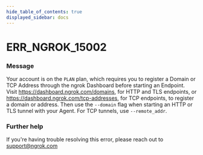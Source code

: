 ```yaml
---
hide_table_of_contents: true
displayed_sidebar: docs
---
```



# ERR_NGROK_15002

### Message

Your account is on the `PLAN` plan, which requires you to register a Domain or TCP Address through the ngrok Dashboard before starting an Endpoint. Visit https://dashboard.ngrok.com/domains, for HTTP and TLS endpoints, or https://dashboard.ngrok.com/tcp-addresses, for TCP endpoints, to register a domain or address. Then use the `--domain` flag when starting an HTTP or TLS tunnel with your Agent. For TCP tunnels, use `--remote_addr`.

<ErrorDetails error="err_ngrok_15002" />

### Further help

If you're having trouble resolving this error, please reach out to [support@ngrok.com](mailto:support@ngrok.com?subject=Help%20with%20ERR_NGROK_15002)

